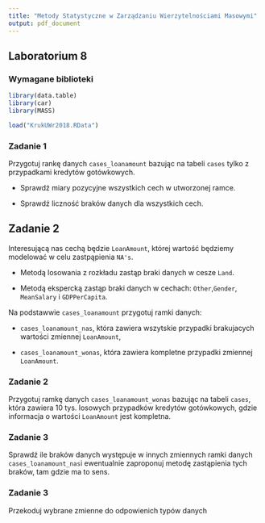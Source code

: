 ```yaml
---
title: "Metody Statystyczne w Zarządzaniu Wierzytelnościami Masowymi"
output: pdf_document
---
```


## Laboratorium 8

### Wymagane biblioteki

```r
library(data.table)
library(car)
library(MASS)

load("KrukUWr2018.RData")
```

### Zadanie 1

Przygotuj rankę danych `cases_loanamount` bazując na tabeli `cases` tylko z przypadkami kredytów gotówkowych. 

* Sprawdź miary pozycyjne wszystkich cech w utworzonej ramce.

* Sprawdź liczność braków danych dla wszystkich cech.



## Zadanie 2

Interesującą nas cechą będzie `LoanAmount`, której wartość będziemy modelować w celu zastpąpienia `NA's`.

* Metodą losowania z rozkładu zastąp braki danych w cesze `Land`.

* Metodą ekspercką zastąp braki danych w cechach: `Other`,`Gender`, `MeanSalary` i `GDPPerCapita`.


Na podstawwie `cases_loanamount` przygotuj ramki danych:

* `cases_loanamount_nas`, która zawiera wszytskie przypadki brakujacych wartości zmiennej `LoanAmount`,

* `cases_loanamount_wonas`, która zawiera kompletne przypadki zmiennej `LoanAmount`.

### Zadanie 2 

Przygotuj ramkę danych `cases_loanamount_wonas` bazując na tabeli `cases`, która zawiera 10 tys. losowych przypadków kredytów gotówkowych, gdzie informacja o wartości `LoanAmount` jest kompletna.

### Zadanie 3

Sprawdź ile braków danych występuje w innych zmiennych ramki danych `cases_loanamount_nas`i ewentualnie zaproponuj metodę zastąpienia tych braków, tam gdzie ma to sens.

### Zadanie 3

Przekoduj wybrane zmienne do odpowienich typów danych
